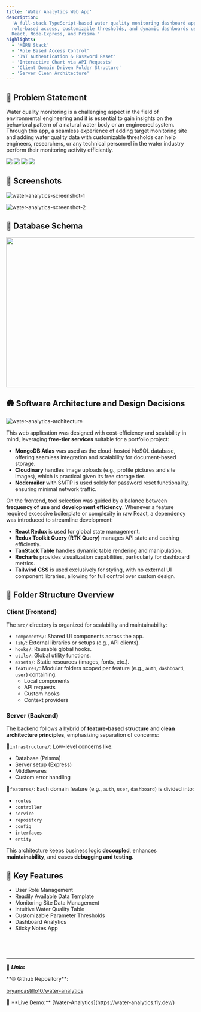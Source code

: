 ```yaml
---
title: 'Water Analytics Web App'
description:
  'A full-stack TypeScript-based water quality monitoring dashboard app with
  role-based access, customizable thresholds, and dynamic dashboards using
  React, Node-Express, and Prisma.'
highlights:
  - 'MERN Stack'
  - 'Role Based Access Control'
  - 'JWT Authentication & Password Reset'
  - 'Interactive Chart via API Requests'
  - 'Client Domain Driven Folder Structure'
  - 'Server Clean Architecture'
---
```


## 🧠 Problem Statement

Water quality monitoring is a challenging aspect in the field of environmental
engineering and it is essential to gain insights on the behavioral pattern of a
natural water body or an engineered system. Through this app, a seamless
experience of adding target monitoring site and adding water quality data with
customizable thresholds can help engineers, researchers, or any technical
personnel in the water industry perform their monitoring activity efficiently.

<div className="flex justify-center md:justify-start gap-3 py-4">
  <img src="https://img.shields.io/badge/React_Vite-%23646CFF?style=flat-square&logo=vite&labelColor=%23100007" />
  <img src="https://img.shields.io/badge/Node_Express-%235FA04E?style=flat-square&logo=nodedotjs&labelColor=%233e3d3d" />
  <img src="https://img.shields.io/badge/MongoDB-%2347A248?style=flat-square&logo=mongodb&labelColor=%233e3d3d" />
  <img src="https://img.shields.io/badge/v1.0.0-%2376D04B?style=flat-square&labelColor=%23100007" />
</div>

## 📸 Screenshots

<img
  src="https://raw.githubusercontent.com/bryancastillo10/water-analytics/refs/heads/main/preview1.png"
  alt="water-analytics-screenshot-1"
/>

<img
  src="https://raw.githubusercontent.com/bryancastillo10/water-analytics/refs/heads/main/preview2.png"
  alt="water-analytics-screenshot-2"
/>

## 📅 Database Schema

<img
  src="https://raw.githubusercontent.com/bryancastillo10/water-analytics/refs/heads/main/schema.png"
  width="700"
  height="400"
/>

## 🛖 Software Architecture and Design Decisions

<img
  src="https://raw.githubusercontent.com/bryancastillo10/water-analytics/refs/heads/main/architecture.png"
  alt="water-analytics-architecture"
/>

This web application was designed with cost-efficiency and scalability in mind,
leveraging **free-tier services** suitable for a portfolio project:

- **MongoDB Atlas** was used as the cloud-hosted NoSQL database, offering
  seamless integration and scalability for document-based storage.
- **Cloudinary** handles image uploads (e.g., profile pictures and site images),
  which is practical given its free storage tier.
- **Nodemailer** with SMTP is used solely for password reset functionality,
  ensuring minimal network traffic.

On the frontend, tool selection was guided by a balance between **frequency of
use** and **development efficiency**. Whenever a feature required excessive
boilerplate or complexity in raw React, a dependency was introduced to
streamline development:

- **React Redux** is used for global state management.
- **Redux Toolkit Query (RTK Query)** manages API state and caching efficiently.
- **TanStack Table** handles dynamic table rendering and manipulation.
- **Recharts** provides visualization capabilities, particularly for dashboard
  metrics.
- **Tailwind CSS** is used exclusively for styling, with no external UI
  component libraries, allowing for full control over custom design.

## 📁 Folder Structure Overview

### Client (Frontend)

The `src/` directory is organized for scalability and maintainability:

- `components/`: Shared UI components across the app.
- `lib/`: External libraries or setups (e.g., API clients).
- `hooks/`: Reusable global hooks.
- `utils/`: Global utility functions.
- `assets/`: Static resources (images, fonts, etc.).
- `features/`: Modular folders scoped per feature (e.g., `auth`, `dashboard`,
  `user`) containing:
  - Local components
  - API requests
  - Custom hooks
  - Context providers

### Server (Backend)

The backend follows a hybrid of **feature-based structure** and **clean
architecture principles**, emphasizing separation of concerns:

📁`infrastructure/`: Low-level concerns like:

- Database (Prisma)
- Server setup (Express)
- Middlewares
- Custom error handling

📁`features/`: Each domain feature (e.g., `auth`, `user`, `dashboard`) is
divided into:

- `routes`
- `controller`
- `service`
- `repository`
- `config`
- `interfaces`
- `entity`

This architecture keeps business logic **decoupled**, enhances
**maintainability**, and **eases debugging and testing**.

## 🚀 Key Features

- User Role Management
- Readily Available Data Template
- Monitoring Site Data Management
- Intuitive Water Quality Table
- Customizable Parameter Thresholds
- Dashboard Analytics
- Sticky Notes App

## <br/>

---

<div className='mt-4'>

🔗 **_Links_**

<div className='flex items-center gap-2'>
**🌐 Github Repository**:

[bryancastillo10/water-analytics](https://github.com/bryancastillo10/water-analytics)

</div>
<div className='flex items-center gap-2'>
🎥 **Live Demo:** [Water-Analytics](https://water-analytics.fly.dev/)
</div>
</div>
